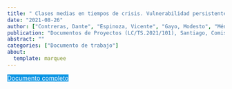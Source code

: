 ```yaml
---
title: " Clases medias en tiempos de crisis. Vulnerabilidad persistente, desafíos para la cohesión y un nuevo pacto social en Chile"
date: "2021-08-26"
author: ["Contreras, Dante", "Espinoza, Vicente", "Gayo, Modesto", "Méndez, María Luisa", "Barozet, Emmanuelle"]
publication: "Documentos de Proyectos (LC/TS.2021/101), Santiago, Comisión Económica para América Latina y el Caribe (CEPAL)"
abstract: ""
categories: ["Documento de trabajo"]
about:
  template: marquee
---
```


::: {.button}
[Documento completo](https://repositorio.cepal.org/entities/publication/75cb927e-9074-4b7e-8e5b-446f3f07f858){.btn role="button" style="background-color: #0693e3; color: white; margin-top: 0em;"}
:::